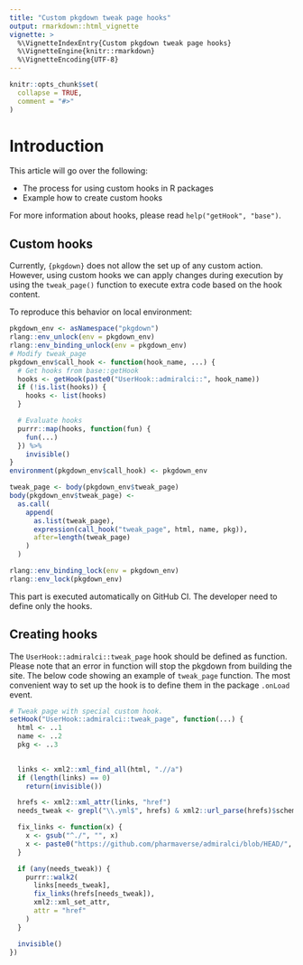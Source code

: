 ```yaml
---
title: "Custom pkgdown tweak page hooks"
output: rmarkdown::html_vignette
vignette: >
  %\VignetteIndexEntry{Custom pkgdown tweak page hooks}
  %\VignetteEngine{knitr::rmarkdown}
  %\VignetteEncoding{UTF-8}
---
```


```r
knitr::opts_chunk$set(
  collapse = TRUE,
  comment = "#>"
)
```

# Introduction

This article will go over the following:

* The process for using custom hooks in R packages
* Example how to create custom hooks

For more information about hooks, please read `help("getHook", "base")`.

## Custom hooks

Currently,  `{pkgdown}` does not allow the set up of any custom action.  However, using custom hooks we can apply changes during execution by using the `tweak_page()` function to execute extra code based on the hook content.

To reproduce this behavior on local environment:

```r
pkgdown_env <- asNamespace("pkgdown")
rlang::env_unlock(env = pkgdown_env)
rlang::env_binding_unlock(env = pkgdown_env)
# Modify tweak_page
pkgdown_env$call_hook <- function(hook_name, ...) {
  # Get hooks from base::getHook
  hooks <- getHook(paste0("UserHook::admiralci::", hook_name))
  if (!is.list(hooks)) {
    hooks <- list(hooks)
  }

  # Evaluate hooks
  purrr::map(hooks, function(fun) {
    fun(...)
  }) %>%
    invisible()
}
environment(pkgdown_env$call_hook) <- pkgdown_env

tweak_page <- body(pkgdown_env$tweak_page)
body(pkgdown_env$tweak_page) <-
  as.call(
    append(
      as.list(tweak_page),
      expression(call_hook("tweak_page", html, name, pkg)),
      after=length(tweak_page)
    )
  )

rlang::env_binding_lock(env = pkgdown_env)
rlang::env_lock(pkgdown_env)
```

This part is executed automatically on GitHub CI. The developer need to define only the hooks.

## Creating hooks

The `UserHook::admiralci::tweak_page` hook should be defined as function. Please note that an error in function will stop the pkgdown from building the site. The below code showing an example of `tweak_page` function. The most convenient way to set up the hook is to define them in the package `.onLoad` event. 


```r
# Tweak page with special custom hook.
setHook("UserHook::admiralci::tweak_page", function(...) {
  html <- ..1
  name <- ..2
  pkg <- ..3
  

  links <- xml2::xml_find_all(html, ".//a")
  if (length(links) == 0)
    return(invisible())

  hrefs <- xml2::xml_attr(links, "href")
  needs_tweak <- grepl("\\.yml$", hrefs) & xml2::url_parse(hrefs)$scheme == ""

  fix_links <- function(x) {
    x <- gsub("^./", "", x)
    x <- paste0("https://github.com/pharmaverse/admiralci/blob/HEAD/", x)
  }

  if (any(needs_tweak)) {
    purrr::walk2(
      links[needs_tweak],
      fix_links(hrefs[needs_tweak]),
      xml2::xml_set_attr,
      attr = "href"
    )
  }

  invisible()
})
```

